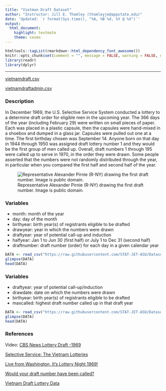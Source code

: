 ```yaml
---
title: "Vietman Draft Dataset"
author: "Instructor: Jill E. Thomley (thomleyje@appstate.edu)"
date: 'Updated: `r format(Sys.time(), "%A, %B %d, %Y @ %X")`'
output: 
  html_document: 
    highlight: textmate
    theme: cosmo
---
```


```r
htmltools::tagList(rmarkdown::html_dependency_font_awesome())
knitr::opts_chunk$set(comment = "", message = FALSE, warning = FALSE, echo = FALSE)
library(readr)
library(dplyr)
```

<hr>

<i class="fas fa-database"></i> [vietnamdraft.csv](https://raw.githubusercontent.com/STAT-JET-ASU/Datasets/master/Instructor/vietnamdraft.csv)

<i class="fas fa-database"></i> [vietnamdraftadmin.csv](https://raw.githubusercontent.com/STAT-JET-ASU/Datasets/master/Instructor/vietnamdraftadmin.csv)


### Description

In December 1969, the U.S. Selective Service System conducted a lottery to a determine draft order for eligible men in the upcoming year. The 366 days of the year (including February 29) were written on small pieces of paper. Each was placed in a plastic capsule, then the capsules were hand-mixed in a shoebox and dumped in a glass jar. Capsules were pulled out one at a time. The first birthday chosen was September 14. Anyone born on that day in 1944 through 1950 was assigned draft lottery number 1 and they would be the first group of men called up. Overall, draft numbers 1 through 195 were called up to serve in 1970, in the order they were drawn. Some people asserted that the numbers were not randomly distributed through the year, in particular when you compared the first half and second half of the year.

![Representative Alexander Pirnie (R-NY) drawing the first draft number. Image is public domain.](https://stat-jet-asu.github.io/Moodlepics/draftlottery1968.jpg)


### Variables

* month: month of the year
* day: day of the month
* birthyear: birth year(s) of registrants eligible to be drafted
* drawyear: year in which the numbers were drawn
* draftyear: year of potential call-up and induction
* halfyear: Jan 1 to Jun 30 (first half) or July 1 to Dec 31 (second half)  
* draftnumber: draft number (order) for each day in a given calendar year

```r
DATA <- read_csv("https://raw.githubusercontent.com/STAT-JET-ASU/Datasets/master/Instructor/vietnamdraft.csv")
glimpse(DATA)
head(DATA)
```


### Variables

* draftyear: year of potential call-up/induction
* drawdate: date on which the numbers were drawn
* birthyear: birth year(s) of registrants eligible to be drafted
* maxcalled: highest draft number called up in that draft year

```r
DATA <- read_csv("https://raw.githubusercontent.com/STAT-JET-ASU/Datasets/master/Instructor/vietnamdraftadmin.csv")
glimpse(DATA)
head(DATA)
```


### References

Video: [CBS News Lottery Draft -1969](https://youtu.be/-p5X1FjyD_g)

[Selective Service: The Vietnam Lotteries](https://www.sss.gov/About/History-And-Records/lotter1)

[Live from Washington, It’s Lottery Night 1969!](http://www.historynet.com/live-from-dc-its-lottery-night-1969.htm)

[Would your draft number have been called?](https://www.usatoday.com/vietnam-war/draft-picker)

[Vietnam Draft Lottery Data](http://www.randomservices.org/random/data/Draft.html)

